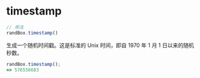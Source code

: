 # timestamp

```js
// 用法
randBox.timestamp()
```

生成一个随机时间戳。这是标准的 Unix 时间，即自 1970 年 1 月 1 日以来的随机秒数。

```js
randBox.timestamp();
=> 576556683
```
